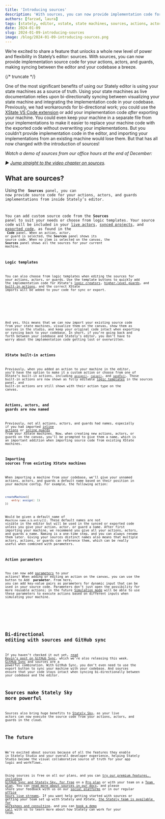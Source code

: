 ```yaml
---
title: 'Introducing sources'
description: 'With sources, you can now provide implementation code for your actions, actors, and guards, making syncing between the editor and your codebase a breeze.'
authors: [farzad, laura]
tags: [stately, editor, xstate, state machines, sources, actions, actors, guards]
date: 2024-01-09
slug: 2024-01-09-introducing-sources
image: /blog/2024-01-09-introducing-sources.png
---
```


We’re excited to share a feature that unlocks a whole new level of power and flexibility in Stately’s editor: sources. With sources, you can now provide implementation source code for your actions, actors, and guards, making syncing between the editor and your codebase a breeze.

{/* truncate */}

One of the most significant benefits of using our Stately editor is using your state machines as a source of truth. Using your state machines as live documentation relies upon bi-directionally syncing between visualizing your state machine and integrating the implementation code in your codebase. Previously, we had workarounds for bi-directional work; you could use the [XState VS Code extension](https://marketplace.visualstudio.com/items?itemName=statelyai.stately-vscode) or add your implementation code *after* exporting your machine. You could even keep your machine in a separate file from your implementations to make it easier to replace your machine code with the exported code without overwriting your implementations. But you couldn’t provide implementation code in the editor, and importing your implementations from an existing machine would lose them. But that has all now changed with the introduction of sources!

*Watch a demo of sources from our office hours at the end of December:*

<YouTube id="x-F1TPjz_lI"/>

*▶️ [Jump straight to the video chapter on sources](https://www.youtube.com/watch?v=x-F1TPjz_lI&t=318s).*

## What are sources?

Using the <Code size={18} /> **Sources** panel, you can now provide source code for your actions, actors, and guards implementations from inside Stately’s editor.

You can add custom source code from the **Sources** panel to suit your needs or choose from logic templates. Your source code will be included in your [live actors](/docs/stately-sky-getting-started), [synced projects](/docs/import-from-github), and [exported code](/docs/export-as-code), as found in the <Code size={18} /> **Code** panel. When an action, actor, or guard is selected, the **Sources** panel shows its source code. When no item is selected on the canvas, the  **Sources** panel shows all the sources for your current machine.

### Logic templates

You can also choose from logic templates when editing the sources for your actions, actors, or guards. Use the template buttons to quickly add the implementation code for XState’s [logic creators](/docs/actors#actor-logic-creators), [higher-level guards](/docs/guards#higher-level-guards), and [built-in actions](/docs/actions), and the correct XState imports will be added to your code for sync or export.

<p>
  <ThemedImage
    alt="The sources panel open for a pizzaRecieced entry action. In the source code, the sendTo action is being used to send an event of pizzaRecieved to the reviewApp actor."
    sources={{
      light: '/blog/2024-01-09-introducing-sources/sources.png',
      dark: '/blog/2024-01-09-introducing-sources/sources-dm.png',
    }}
  />
</p>

And yes, this means that we can now import your existing source code from your state machines, visualize them on the canvas, show them as sources in the studio, and keep your original code intact when exporting or syncing back to your codebase. In short, if you’re going back and forth between your codebase and Stately’s editor, you don’t have to worry about the implementation code getting lost or overwritten.

### XState built-in actions

Previously, when you added an action to your machine in the editor, you’d have the option to make it a custom action or choose from one of XState’s built-in actions, including [`assign()`](/docs/actions#assign-action), [`raise()`](/docs/actions#raise-action), and [`sendTo()`](/docs/actions#send-to-action). Those built-in actions are now shown as fully editable [logic templates](#logic-templates) in the sources panel, and built-in actions are still shown with their action type on the canvas.

### Actions, actors, and guards are now named

Previously, not all actions, actors, and guards had names, especially if you had imported [inline actions](/docs/actions#inline-actions) or [inline guards](/docs/guards#inline-guards) from your XState machines. Now, when creating new actions, actors, or guards on the canvas, you’ll be prompted to give them a name, which is an important addition when importing source code from existing XState machines.

### Importing sources from existing XState machines

When importing a machine from your codebase, we’ll give your unnamed actions, actors, and guards a default name based on their position in your machine config. For example, the following action:

```js
createMachine({
	entry: assign(: 1)
})
```

Would be given a default name of `#machine name.a.b.entry[1]`. These default names are not visible in the editor but will be used in the synced or exported code unless you give your action, actor, or guard a name. After first importing your machine, we recommend you give all your actions, actors, and guards a name. Naming is a one-time step, and you can always rename them later. Giving your sources distinct names also means that multiple actors, actions, or guards can reference them, which can be really useful when combined with parameters.

### Action parameters

You can now add [parameters](/docs/actions#dynamic-action-parameters) to your actions! When adding or editing an action on the canvas, you can use the button to Add <Plus size={18}/> **parameter**. From here, you can add key-value pairs as parameters for dynamic input that can be used in your source code. Parameters don’t just open the possibility for more reusable actions; in the future [Simulation mode](/docs/simulation-mode) will be able to use these parameters to execute actions based on different inputs when simulating your machine.

<p>
  <ThemedImage
    alt="The confirm_order event with a setOrderStatus transition action that’s open showing the options to add parameters, with a parameter added using the key of status and the value of confirmed."
    sources={{
      light: '/blog/2024-01-09-introducing-sources/action-params.png',
      dark: '/blog/2024-01-09-introducing-sources/action-params-dm.png',
    }}
  />
</p>

## Bi-directional editing with sources and GitHub sync

If you haven’t checked it out yet, [read Kevin’s post on GitHub Sync](/blog/2024-01-09-introducing-bidirectional-github-sync), which we’re also releasing this week. [GitHub Sync](/docs/import-from-github) and sources are a powerful combination. With GitHub Sync, you don’t even need to use the export button to sync your machine with your codebase. And sources ensure that your code stays intact when syncing bi-directionally between your codebase and the editor.

## Sources make Stately Sky more powerful

Sources also bring huge benefits to [Stately Sky](/docs/stately-sky-getting-started), as your live actors can now execute the source code from your actions, actors, and guards in the cloud.

## The future

We’re excited about sources because of all the features they enable in Stately Studio and your overall developer experience, helping Stately Studio become the visual collaborative source of truth for your app logic and workflows. 

Using sources is free on all our plans, and you can [try our premium features, including GitHub Sync and Stately Sky, for free](https://stately.ai/pricing) on a [Pro plan](/docs/studio-pro-plan) or with your team on a [Team plan](/docs/studio-team-plan). You can [read more about sources in our docs](/docs/sources), and please share your feedback with us on our [social platforms](https://discord.stately.ai) or in our regular [office hours live streams](https://www.youtube.com/watch?v=-Jf9N-EaUx0&list=PLvWgkXBB3dd6PXbSoctwDXjWX-AQrxhds). If you want help getting started with sources or getting your team set up with Stately and XState, [the Stately team is available for workshops and consulting](https://stately.ai/pricing), and you can [book a demo call](https://calendly.com/d/yc8-3hq-rpc/request-a-demo) with us to learn more about how Stately can work for your team.
